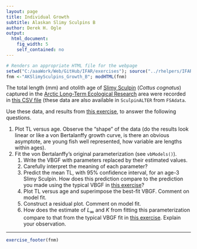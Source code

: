 ```yaml
---
layout: page
title: Individual Growth
subtitle: Alaskan Slimy Sculpins B
author: Derek H. Ogle
output: 
  html_document: 
    fig_width: 5
    self_contained: no
---
```

```r
# Renders an appropriate HTML file for the webpage
setwd("C:/aaaWork/Web/GitHub/IFAR/exercises"); source("../rhelpers/IFARhelpers.R")
fnm <-"AKSlimySculpins_Growth_B"; modHTML(fnm)
```

The total length (mm) and otolith age of [Slimy Sculpin](https://en.wikipedia.org/wiki/Slimy_sculpin) (*Cottus cognatus*) captured in the [Arctic Long-Term Ecological Research](http://ecosystems.mbl.edu/ARC/) area were recorded in [this CSV file](SculpinALTER.csv) (these data are also available in `SculpinALTER` from `FSAdata`.

Use these data, and results from [this exercise](AKSlimySculpins_Growth_A.html), to answer the following questions.

1. Plot TL versus age.  Observe the "shape" of the data (do the results look linear or like a von Bertalanffy growth curve, is there an obvious asymptote, are young fish well represented, how variable are lengths within ages).
1. Fit the von Bertalanffy's original parameterization (see `vbModels()`).
    1. Write the VBGF with parameters replaced by their estimated values.
    1. Carefully interpret the meaning of each parameter?
    1. Predict the mean TL, with 95% confidence interval, for an age-3 Slimy Sculpin.  How does this prediction compare to the prediction you made using the typical VBGF in [this exercise](AKSlimySculpins_Growth_A.html)?
    1. Plot TL versus age and superimpose the best-fit VBGF.  Comment on model fit.
    1. Construct a residual plot.  Comment on model fit.
    1. How does the estimate of $L_{\infty}$ and $K$ from fitting this parameterization compare to that from the typical VBGF fit in [this exercise](AKSlimySculpins_Growth_A.html).  Explain your observation.

---
```r
exercise_footer(fnm)
```

